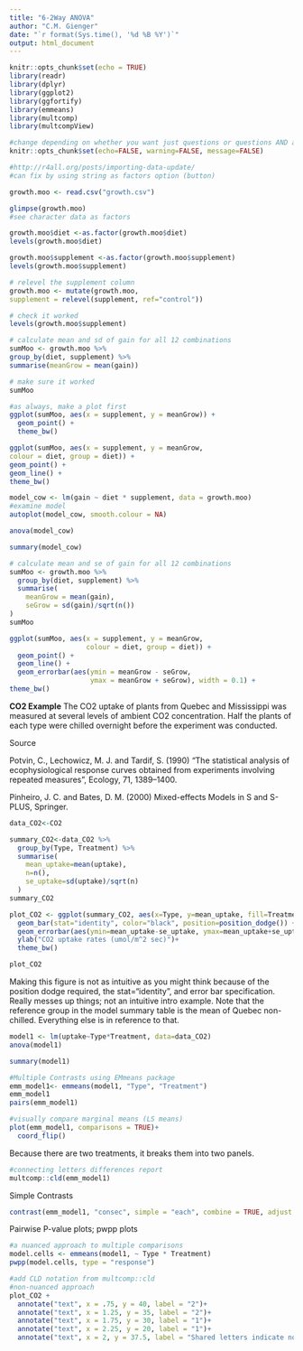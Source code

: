 ```yaml
---
title: "6-2Way ANOVA"
author: "C.M. Gienger"
date: "`r format(Sys.time(), '%d %B %Y')`"
output: html_document
---
```


```r
knitr::opts_chunk$set(echo = TRUE)
library(readr)
library(dplyr)
library(ggplot2)
library(ggfortify)
library(emmeans)
library(multcomp)
library(multcompView)
```

```r
#change depending on whether you want just questions or questions AND answers
knitr::opts_chunk$set(echo=FALSE, warning=FALSE, message=FALSE)
```
```r
#http://r4all.org/posts/importing-data-update/
#can fix by using string as factors option (button)
```


```r
growth.moo <- read.csv("growth.csv")
```

```r
glimpse(growth.moo)
#see character data as factors
```
```r
growth.moo$diet <-as.factor(growth.moo$diet)
levels(growth.moo$diet)
```
```r
growth.moo$supplement <-as.factor(growth.moo$supplement)
levels(growth.moo$supplement)
```

```r
# relevel the supplement column
growth.moo <- mutate(growth.moo,
supplement = relevel(supplement, ref="control"))
```

```r
# check it worked
levels(growth.moo$supplement)
```

```r
# calculate mean and sd of gain for all 12 combinations
sumMoo <- growth.moo %>%
group_by(diet, supplement) %>%
summarise(meanGrow = mean(gain))

# make sure it worked
sumMoo
```

```r
#as always, make a plot first
ggplot(sumMoo, aes(x = supplement, y = meanGrow)) +
  geom_point() +
  theme_bw()
```

```r
ggplot(sumMoo, aes(x = supplement, y = meanGrow,
colour = diet, group = diet)) +
geom_point() +
geom_line() +
theme_bw()
```

```r
model_cow <- lm(gain ~ diet * supplement, data = growth.moo)
#examine model
autoplot(model_cow, smooth.colour = NA)
```

```r
anova(model_cow)
```

```r
summary(model_cow)
```

```r
# calculate mean and se of gain for all 12 combinations
sumMoo <- growth.moo %>%
  group_by(diet, supplement) %>%
  summarise(
    meanGrow = mean(gain),
    seGrow = sd(gain)/sqrt(n())
)
sumMoo
```

```r
ggplot(sumMoo, aes(x = supplement, y = meanGrow,
                   colour = diet, group = diet)) +
  geom_point() +
  geom_line() +
  geom_errorbar(aes(ymin = meanGrow - seGrow,
                    ymax = meanGrow + seGrow), width = 0.1) +
theme_bw()
```
**CO2 Example**
The CO2 uptake of plants from Quebec and Mississippi was measured at several levels of ambient CO2 concentration. Half the plants of each type were chilled overnight before the experiment was conducted.

Source

Potvin, C., Lechowicz, M. J. and Tardif, S. (1990) “The statistical analysis of ecophysiological response curves obtained from experiments involving repeated measures”, Ecology, 71, 1389–1400.

Pinheiro, J. C. and Bates, D. M. (2000) Mixed-effects Models in S and S-PLUS, Springer.
```r
data_CO2<-CO2
```

```r
summary_CO2<-data_CO2 %>%
  group_by(Type, Treatment) %>%
  summarise(
    mean_uptake=mean(uptake),
    n=n(),
    se_uptake=sd(uptake)/sqrt(n)
  )
summary_CO2
```

```r
plot_CO2 <- ggplot(summary_CO2, aes(x=Type, y=mean_uptake, fill=Treatment)) +
  geom_bar(stat="identity", color="black", position=position_dodge()) +
  geom_errorbar(aes(ymin=mean_uptake-se_uptake, ymax=mean_uptake+se_uptake), width=.2, position=position_dodge(.9))+
  ylab("CO2 uptake rates (umol/m^2 sec)")+
  theme_bw()

plot_CO2
```
Making this figure is not as intuitive as you might think because of the position dodge required, 
the stat="identity", and error bar specification.
Really messes up things; not an intuitive intro example.
Note that the reference group in the model summary table is the mean of Quebec non-chilled. Everything else is in reference to that.

```r
model1 <- lm(uptake~Type*Treatment, data=data_CO2)
anova(model1)
```

```r
summary(model1)
```
```r
#Multiple Contrasts using EMmeans package
emm_model1<- emmeans(model1, "Type", "Treatment")
emm_model1
pairs(emm_model1)
```

```r
#visually compare marginal means (LS means)
plot(emm_model1, comparisons = TRUE)+
  coord_flip()
```
Because there are two treatments, it breaks them into two panels.
```r
#connecting letters differences report
multcomp::cld(emm_model1)
```
Simple Contrasts
```r
contrast(emm_model1, "consec", simple = "each", combine = TRUE, adjust = "mvt")
```
Pairwise P-value plots; pwpp plots
```r
#a nuanced approach to multiple comparisons
model.cells <- emmeans(model1, ~ Type * Treatment)
pwpp(model.cells, type = "response")
```

```r
#add CLD notation from multcomp::cld
#non-nuanced approach
plot_CO2 +
  annotate("text", x = .75, y = 40, label = "2")+
  annotate("text", x = 1.25, y = 35, label = "2")+
  annotate("text", x = 1.75, y = 30, label = "1")+
  annotate("text", x = 2.25, y = 20, label = "1")+
  annotate("text", x = 2, y = 37.5, label = "Shared letters indicate no pairwise \n differences  (P > 0.05) between groups ")
```





